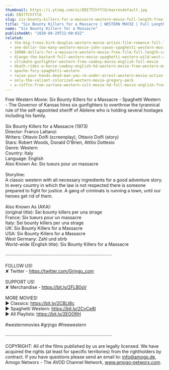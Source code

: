```yaml
---
thumbnail: https://i.ytimg.com/vi/EBI7TChfYl8/maxresdefault.jpg
vid: EBI7TChfYl8
slug: six-bounty-killers-for-a-massacre-western-movie-full-length-free-cowboy-films
title: "Six Bounty Killers for a Massacre | WESTERN MOVIE | Full Length | Free Cowboy Films"
name: "Six Bounty Killers for a Massacre"
publishedAt: "2020-08-29T22:00:03Z"
related:
  - the-big-trees-kirk-douglas-western-movie-action-film-romance-full-length-movie
  - one-dollar-too-many-western-movie-john-saxon-spaghetti-western-movie-cowboy-film-english
  - 10000-dollars-for-a-massacre-western-movie-free-film-full-length-cowboy-films-english
  - django-the-bastard-full-western-movie-spaghetti-western-wild-west-action
  - ultimate-gunfighter-western-free-cowboy-movie-english-full-movie
  - death-rides-a-horse-cowboy-english-hd-western-movie-free-western-movies
  - apache-fury-spaghetti-western
  - raise-your-hands-dead-man-you-re-under-arrest-western-movie-action-romance
  - only-the-valiant-colorized-western-movie-gregory-peck
  - a-coffin-from-sartana-western-cult-movie-hd-full-movie-english-free-cowboy-film
---
```


Free Western Movie: Six Bounty Killers for a Massacre - Spaghetti Western - The Governor of Kansas hires six gunfighters to overthrow the tyrannical rule of the self-appointed sheriff of Abilene who is holding several hostages including his family. <br />
<br />
Six Bounty Killers for a Massacre (1973)<br />
Director: Franco Lattanzi<br />
Writers: Ottavio Dolfi (screenplay), Ottavio Dolfi (story) <br />
Stars: Robert Woods, Donald O'Brien, Attilio Dottesio <br />
Genre: Western<br />
Country: Italy<br />
Language: English<br />
Also Known As: Six tueurs pour un massacre <br />
<br />
Storyline:<br />
A classic western with all necessary ingredients for a good adventure story. In every country in which the law is not respected there is someone prepared to fight for justice. A gang of criminals is running a town, until our heroes get rid of them. <br />
<br />
Also Known As (AKA):<br />
(original title): Sei bounty killers per una strage<br />
France: Six tueurs pour un massacre<br />
Italy: Sei bounty killers per una strage<br />
UK: Six Bounty Killers for a Massacre<br />
USA: Six Bounty Killers for a Massacre<br />
West Germany: Zahl und stirb<br />
World-wide (English title): Six Bounty Killers for a Massacre<br />
<br />
····················································································<br />
<br />
FOLLOW US!<br />
✘ Twitter - https://twitter.com/Grjngo_com<br />
<br />
SUPPORT US!<br />
✘ Merchandise - https://bit.ly/2FLB0sV<br />
<br />
MORE MOVIES! <br />
► Classics: https://bit.ly/2CBLt8c <br />
► Spaghetti Western: https://bit.ly/2CyCe8I <br />
► All Playlists: https://bit.ly/2EOOfIH <br />
<br />
#westernmovies #grjngo #freewestern<br />
<br />
····················································································<br />
<br />
COPYRIGHT: All of the films published by us are legally licensed. We have acquired the rights (at least for specific territories) from the rightholders by contract. If you have questions please send an email to: info@amogo.de, Amogo Networx - The AVOD Channel Network, www.amogo-networx.com.